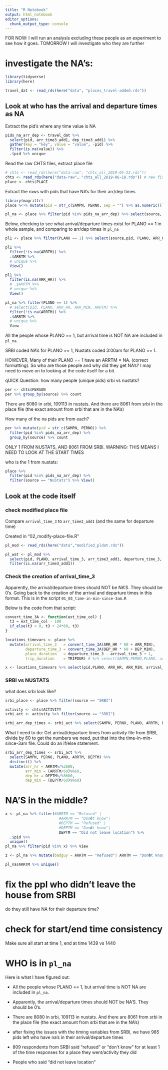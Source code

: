 ```yaml
---
title: "R Notebook"
output: html_notebook
editor_options: 
  chunk_output_type: console
---
```


FOR NOW: I will run an analysis excluding these people as an experiment to see how it goes. TOMORROW I will investigate who they are further




# investigate the NA's:

```r
library(tidyverse)
library(here)
```

```r
travel_dat <- read_rds(here("data", "places_travel-added.rds"))
```


## Look at who has the arrival and departure times as NA

Extract the pid's where any time value is NA
```r
pids_na_arr_dep <- travel_dat %>% 
  select(pid, arr_time3_add1, dep_time3_add1) %>%
  gather(key = "key", value = "value", -pid) %>% 
  filter(is.na(value)) %>% 
  .$pid %>% unique
```




Read the raw CHTS files, extract place file
```r
# chts <- read_rds(here("data-raw", "chts_all_2019-05-22.rds"))
chts <- read_rds(here("data-raw", "chts_all_2019-06-18.rds")) # new fixed up one!
place <- chts$PLACE
```

Extract the rows with pids that have NA's for their arr/dep times
```r
library(magrittr)
place %<>% mutate(pid = str_c(SAMPN, PERNO, sep = "") %>% as.numeric())

pl_na <- place %>% filter(pid %in% pids_na_arr_dep) %>% select(source, pid, PLANO, ARR_HR, ARR_MIN, DEP_HR, DEP_MIN, ARRTM, DEPTM)

```


Below, checking to see what arrival/departure times exist for PLANO == 1 in whole sample, and comparing to arr/dep times in `pl_na`

```r
pl1 <- place %>% filter(PLANO == 1) %>% select(source,pid, PLANO, ARR_HR, ARR_MIN, ARRTM)

pl1 %>%
  filter(!is.na(ARRTM)) %>% 
  .$ARRTM %>% 
  # unique %>% 
  View()

pl1 %>%
  filter(is.na(ARR_HR)) %>% 
  # .$ARRTM %>% 
  # unique %>% 
  View()

pl_na %>% filter(PLANO == 1) %>% 
  # select(pid, PLANO, ARR_HR, ARR_MIN, ARRTM) %>% 
  filter(!is.na(ARRTM)) %>% 
  .$ARRTM %>% 
  # unique %>% 
  View

```


All the people whose PLANO == 1, but arrival time is NOT NA are included in `pl_na`.

SRBI coded NA's for PLANO == 1, Nustats coded 3:00am for PLANO == 1. 

HOWEVER, Many of their PLANO == 1 have an ARRTM = NA. (correct formatting). So who are those people and why did they get NA's? I may need to move on to looking at the code itself for a bit. 


qUICK Question: how many people (unique pids) srbi vs nustats?
```r
per <- chts$PERSON
per %>% group_by(source) %>% count
```

There are 8080 in srbi, 109113 in nustats. And there are 8061 from srbi in the place file (the exact amount from srbi that are in the NA's)

How many of the na pids are from each?
```r
per %>% mutate(pid = str_c(SAMPN, PERNO)) %>% 
  filter(pid %in% pids_na_arr_dep) %>% 
  group_by(source) %>% count
```
ONLY 1 FROM NUSTATS, AND 8061 FROM SRBI.
WARNING: THIS MEANS I NEED TO LOOK AT THE START TIMES

who is the 1 from nustats:
```r
place %>%
  filter(pid %in% pids_na_arr_dep) %>% 
  filter(source == "NuStats") %>% View()
```


## Look at the code itself

### check modified place file
Compare `arrival_time_3` to `arr_time3_add1` (and the same for departure time)

Created in "02_modify-place-file.R"

```r
pl_mod <- read_rds(here("data","modified_pldat.rds"))
```

```r
pl_wat <- pl_mod %>% 
  select(pid, PLANO, arrival_time_3, arr_time3_add1, departure_time_3, dep_time3_add1) %>% 
  filter(is.na(arr_time3_add1))
```



### Check the creation of arrival_time_3

Apparently, the arrival/departure times should NOT be NA'S. They should be 0's. Going back to the creation of the arrival and departure times in this format. This is in the script `01_03_time-in-min-since-3am.R`

Below is the code from that script:
```r
convert_time_3A <- function(ext_time_col) {
  t3 = ext_time_col - 180
  if_else(t3 < 0, t3 + 24*60, t3)
}
```

```r
locations_timevars <- place %>% 
  mutate(arrival_time_3   = convert_time_3A(ARR_HR * 60 + ARR_MIN),
         departure_time_3 = convert_time_3A(DEP_HR * 60 + DEP_MIN),
         place_duration   = departure_time_3 - arrival_time_3 + 1,
         trip_duration    = TRIPDUR) # %>% select(SAMPN,PERNO,PLANO, arrival_time_3, departure_time_3, place_duration)
```

```r
x <- locations_timevars %>% select(pid,PLANO, ARR_HR, ARR_MIN, arrival_time_3, DEP_HR, DEP_MIN, departure_time_3, place_duration) %>% mutate(arrhr_min = ARR_HR *60)
```

### SRBI vs NUSTATS
what does srbi look like?
```r
srbi_place <- place %>% filter(source == "SRBI")
```

```r
activity <- chts$ACTIVITY
srbi_act <- activity %>% filter(source == "SRBI")
```

```r
srbi_arr_dep_times <- srbi_act %>% select(SAMPN, PERNO, PLANO, ARRTM, DEPTM) %>% distinct()
```


What I need to do: 
Get arrival/departure times from activity file from SRBI, divide by 60 to get the numbers we need, put that into the time-in-min-since-3am file. Could do an if/else statement.
```r
srbi_arr_dep_times <- srbi_act %>% 
  select(SAMPN, PERNO, PLANO, ARRTM, DEPTM) %>% 
  distinct() %>% 
  mutate(arr_hr = ARRTM%/%3600,
         arr_min = (ARRTM/60)%%60,
         dep_hr = DEPTM%/%3600,
         dep_min = (DEPTM/60)%%60)
```








# NA'S in the middle?
```r
x <- pl_na %>% filter(#ARRTM == "Refused" | 
                        #ARRTM == "Don�t know"| 
                        #DEPTM == "Refused" | 
                        #DEPTM == "Don�t know"| 
                        DEPTM == "Did not leave location") %>% 
  .$pid %>% 
  unique()
pl_na %>% filter(pid %in% x) %>% View

z <- pl_na %>% mutate(badguy = ARRTM == "Refused"| ARRTM == "Don�t know")


```

```r
pl_na$ARRTM %>% unique()
```


# fix the ppl who didn't leave the house from SRBI
do they still have NA for their departure time?

# check for start/end time consistency
Make sure all start at time 1, end at time 1439 vs 1440


# WHO is in `pl_na`

Here is what I have figured out:

* All the people whose PLANO == 1, but arrival time is NOT NA are included in `pl_na`.
* Apparently, the arrival/departure times should NOT be NA'S. They should be 0's.
* There are 8080 in srbi, 109113 in nustats. And there are 8061 from srbi in the place file (the exact amount from srbi that are in the NA's)


* after fixing the issues with the timing variables from SRBI, we have 985 pids left who have na's in their arrival/departure times
* 809 respondents from SRBI said "refused" or "don't know" for at least 1 of the time responses for a place they went/activity they did 
* People who said "did not leave location" 
